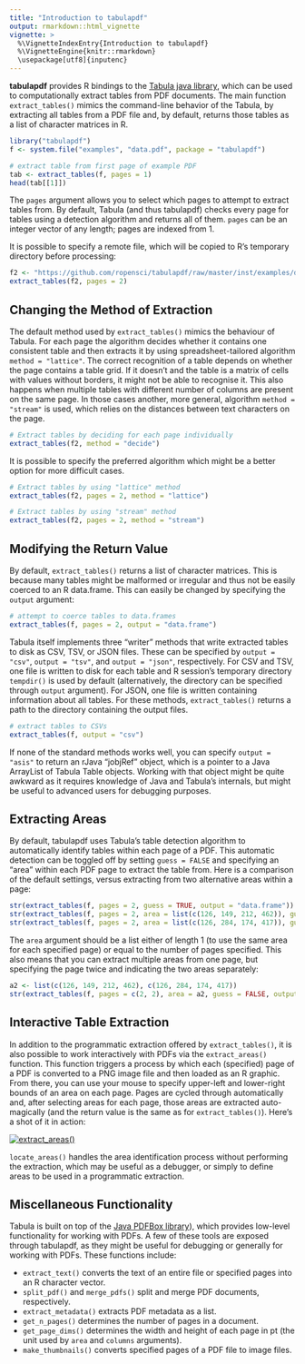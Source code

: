 ```yaml
---
title: "Introduction to tabulapdf"
output: rmarkdown::html_vignette
vignette: >
  %\VignetteIndexEntry{Introduction to tabulapdf}
  %\VignetteEngine{knitr::rmarkdown}
  \usepackage[utf8]{inputenc}
---
```


**tabulapdf** provides R bindings to the [Tabula java library](https://github.com/tabulapdf/tabula-java/), which can be used to computationally extract tables from PDF documents. The main function `extract_tables()` mimics the command-line behavior of the Tabula, by extracting all tables from a PDF file and, by default, returns those tables as a list of character matrices in R.

```r
library("tabulapdf")
f <- system.file("examples", "data.pdf", package = "tabulapdf")

# extract table from first page of example PDF
tab <- extract_tables(f, pages = 1)
head(tab[[1]])
```

The `pages` argument allows you to select which pages to attempt to extract tables from. By default, Tabula (and thus tabulapdf) checks every page for tables using a detection algorithm and returns all of them. `pages` can be an integer vector of any length; pages are indexed from 1.

It is possible to specify a remote file, which will be copied to R's temporary directory before processing:

```r
f2 <- "https://github.com/ropensci/tabulapdf/raw/master/inst/examples/data.pdf"
extract_tables(f2, pages = 2)
```

## Changing the Method of Extraction

The default method used by `extract_tables()` mimics the behaviour of Tabula.
For each page the algorithm decides whether it contains one consistent table
and then extracts it by using spreadsheet-tailored algorithm
`method = "lattice"`. The correct recognition of a table depends on whether the
page contains a table grid. If it doesn't and the table is a matrix of cells
with values without borders, it might not be able to recognise it. This also
happens when multiple tables with different number of columns are present on the
same page. In those cases another, more general, algorithm `method = "stream"`
is used, which relies on the distances between text characters on the page.

```r
# Extract tables by deciding for each page individually
extract_tables(f2, method = "decide")
```

It is possible to specify the preferred algorithm which might be a better option
for more difficult cases.

```r
# Extract tables by using "lattice" method
extract_tables(f2, pages = 2, method = "lattice")
```

```r
# Extract tables by using "stream" method
extract_tables(f2, pages = 2, method = "stream")
```

## Modifying the Return Value ##

By default, `extract_tables()` returns a list of character matrices. This is because many tables might be malformed or irregular and thus not be easily coerced to an R data.frame. This can easily be changed by specifying the `output` argument:

```r
# attempt to coerce tables to data.frames
extract_tables(f, pages = 2, output = "data.frame")
```

Tabula itself implements three "writer" methods that write extracted tables to disk as CSV, TSV, or JSON files. These can be specified by `output = "csv"`, `output = "tsv"`, and `output = "json"`, respectively. For CSV and TSV, one file is written to disk for each table and R session's temporary directory `tempdir()` is used by default (alternatively, the directory can be specified through `output` argument). For JSON, one file is written containing information about all tables. For these methods, `extract_tables()` returns a path to the directory containing the output files.

```r
# extract tables to CSVs
extract_tables(f, output = "csv")
```

If none of the standard methods works well, you can specify `output = "asis"` to return an rJava "jobjRef" object, which is a pointer to a Java ArrayList of Tabula Table objects. Working with that object might be quite awkward as it requires knowledge of Java and Tabula's internals, but might be useful to advanced users for debugging purposes.

## Extracting Areas ##

By default, tabulapdf uses Tabula's table detection algorithm to automatically identify tables within each page of a PDF. This automatic detection can be toggled off by setting `guess = FALSE` and specifying an "area" within each PDF page to extract the table from. Here is a comparison of the default settings, versus extracting from two alternative areas within a page:

```r
str(extract_tables(f, pages = 2, guess = TRUE, output = "data.frame"))
str(extract_tables(f, pages = 2, area = list(c(126, 149, 212, 462)), guess = FALSE, output = "data.frame"))
str(extract_tables(f, pages = 2, area = list(c(126, 284, 174, 417)), guess = FALSE, output = "data.frame"))
```

The `area` argument should be a list either of length 1 (to use the same area for each specified page) or equal to the number of pages specified. This also means that you can extract multiple areas from one page, but specifying the page twice and indicating the two areas separately:

```r
a2 <- list(c(126, 149, 212, 462), c(126, 284, 174, 417))
str(extract_tables(f, pages = c(2, 2), area = a2, guess = FALSE, output = "data.frame"))
```

## Interactive Table Extraction ##

In addition to the programmatic extraction offered by `extract_tables()`, it is also possible to work interactively with PDFs via the `extract_areas()` function. This function triggers a process by which each (specified) page of a PDF is converted to a PNG image file and then loaded as an R graphic. From there, you can use your mouse to specify upper-left and lower-right bounds of an area on each page. Pages are cycled through automatically and, after selecting areas for each page, those areas are extracted auto-magically (and the return value is the same as for `extract_tables()`). Here's a shot of it in action:

[![extract_areas()](http://i.imgur.com/USTyQl7.gif)](http://i.imgur.com/USTyQl7.gif)

`locate_areas()` handles the area identification process without performing the extraction, which may be useful as a debugger, or simply to define areas to be used in a programmatic extraction.

## Miscellaneous Functionality ##

Tabula is built on top of the [Java PDFBox library](https://pdfbox.apache.org/)), which provides low-level functionality for working with PDFs. A few of these tools are exposed through tabulapdf, as they might be useful for debugging or generally for working with PDFs. These functions include:


 - `extract_text()` converts the text of an entire file or specified pages into an R character vector.
 - `split_pdf()` and `merge_pdfs()` split and merge PDF documents, respectively.
 - `extract_metadata()` extracts PDF metadata as a list.
 - `get_n_pages()` determines the number of pages in a document.
 - `get_page_dims()` determines the width and height of each page in pt (the unit used by `area` and `columns` arguments).
 - `make_thumbnails()` converts specified pages of a PDF file to image files.

